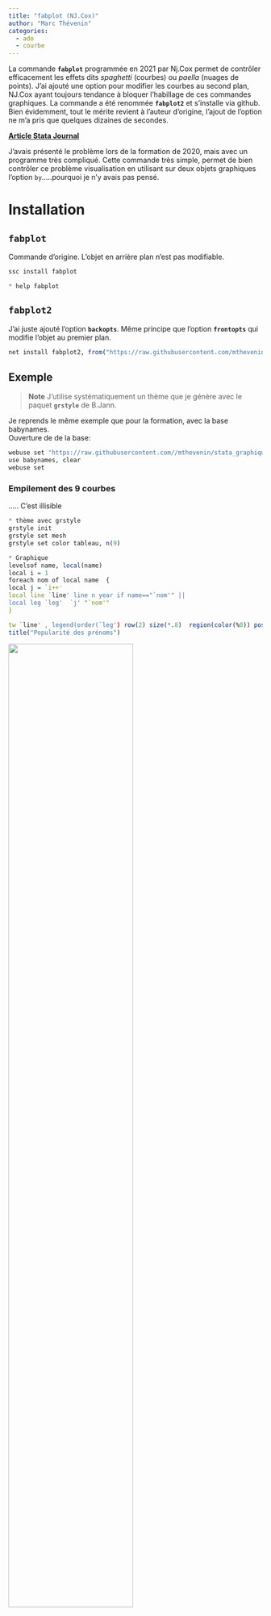 ```yaml
---
title: "fabplot (NJ.Cox)"
author: "Marc Thévenin"
categories:
  - ado
  - courbe
---
```



La commande **`fabplot`** programmée en 2021 par Nj.Cox permet de contrôler efficacement les effets dits *spaghetti* (courbes) ou *paella* (nuages de points). J'ai ajouté une option pour modifier les courbes au second plan, NJ.Cox ayant toujours tendance à bloquer l'habillage de ces commandes graphiques. La commande a été renommée **`fabplot2`** et s'installe via github. Bien évidemment, tout le mérite revient à l'auteur d'origine, l'ajout de l'option ne m'a pris que quelques dizaines de secondes.

[**Article Stata Journal**](https://journals.sagepub.com/doi/full/10.1177/1536867X211025838) 

J'avais présenté le problème lors de la formation de 2020, mais avec un programme très compliqué. Cette commande très simple, permet de bien contrôler ce problème visualisation en utilisant sur deux objets graphiques l'option `by`.....pourquoi je n'y avais pas pensé.


# Installation

## `fabplot`

Commande d'origine. L'objet en arrière plan n'est pas modifiable.

```r
ssc install fabplot

* help fabplot
```

## `fabplot2`

J'ai juste ajouté l'option **`backopts`**. Même principe que l'option **`frontopts`** qui modifie l'objet au premier plan.

```r
net install fabplot2, from("https://raw.githubusercontent.com/mthevenin/stata_graphiques/master/ressources/fabplot2/") replace
```

## Exemple


> **Note** J'utilise systématiquement un thème  que je génère avec le paquet **`grstyle`** de B.Jann.  


Je reprends le même exemple que pour la formation, avec la base babynames.  
Ouverture de de la base:  

```r
webuse set "https://raw.githubusercontent.com//mthevenin/stata_graphiques/master/ressources/fabplot2"
use babynames, clear
webuse set
```

### Empilement des 9 courbes

..... C'est illisible

```r
* thème avec grstyle
grstyle init 
grstyle set mesh
grstyle set color tableau, n(9)

* Graphique
levelsof name, local(name)
local i = 1
foreach nom of local name  {
local j = `i++'	
local line `line' line n year if name=="`nom'" ||		
local leg `leg'  `j' "`nom'"
}

tw `line' , legend(order(`leg') row(2) size(*.8)  region(color(%0)) pos(11)) ytitle("") ylabel(0(20000)100000, angle(0)) ///
title("Popularité des prénoms")
```

![](g1.png){width=70%}

# Small-Multiple avec fabplot

Avec un graphique de type statique, une solution à priviliégier serait un graphique de type ***small-multiple*** en conservant les autres courbes en arrière plan. Avec Stata, ce type de graphique est exécuté avec l'option **`by()`**. 

## Syntaxe allégée

**`fabplot[2] command yvar xvar [if] [in], by(byvar [,byopts]) [frontopts() backopts()] ....`**

* `fabplot[2]`: `fabplot` ou `fabplot2`
* `command`: **line** ou **scatter**
* `by(byvar [,opts)]`: indiquer à minima la variable catégorielle qui produira chaque sous graphique. Beaucoup d'options du graphique entre sans cette option, comme les titres ou la couleur du background
* `frontopts`: les options de l'objet graphique en relief, comme la couleur et l'épaisseur de la courbe ou des marqueurs
* `backopts`: avec `fabplot2` seulement, les options de l'objet graphique en arrière plan.

## Application

```r
#delimit ;

fabplot2 line n year, 
by(name, title("Popularité des prénoms", pos(11))) 

frontopts(lw(*2) lc("45 178 125")) 
backopts(lw(*.5) lc(gs9)) 

ytitle("")  ylabel(0(20000)100000, labsize(*.8) glw(*.5))
; 

#delimit cr
```

![](g2.png){width=70%}


[**Programme .do**](https://github.com/mthevenin/stata_graphiques/blob/main/ressources/fabplot/prog_fabplot.do) 




